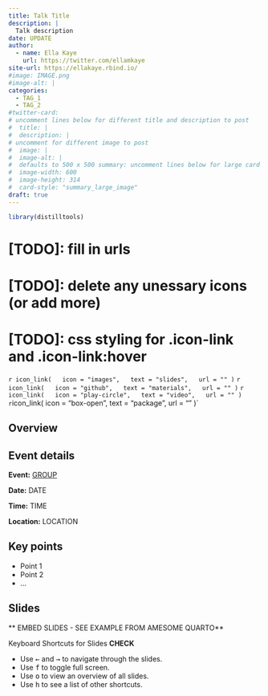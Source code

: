 ```yaml
---
title: Talk Title
description: |
  Talk description
date: UPDATE
author: 
  - name: Ella Kaye
    url: https://twitter.com/ellamkaye
site-url: https://ellakaye.rbind.io/
#image: IMAGE.png
#image-alt: |
categories:
  - TAG_1
  - TAG_2
#twitter-card: 
# uncomment lines below for different title and description to post
#  title: |
#  description: |
# uncomment for different image to post
#  image: |
#  image-alt: |
#  defaults to 500 x 500 summary: uncomment lines below for large card
#  image-width: 600 
#  image-height: 314
#  card-style: "summary_large_image" 
draft: true
---
```


```r
library(distilltools)
```


# [TODO]: fill in urls
# [TODO]: delete any unessary icons (or add more)
# [TODO]: css styling for .icon-link and .icon-link:hover

`r icon_link(
  icon = "images",
  text = "slides",
  url = ""
)`
`r icon_link(
  icon = "github",
  text = "materials",
  url = ""
)`
`r icon_link(
  icon = "play-circle",
  text = "video",
  url = ""
)`
`r `icon_link(
  icon = "box-open",
  text = "package",
  url = ""
)`

## Overview 


## Event details

**Event:** [GROUP](url)

**Date:** DATE

**Time:** TIME

**Location:** LOCATION

## Key points

- Point 1
- Point 2
- ...

## Slides

** EMBED SLIDES - SEE EXAMPLE FROM AMESOME QUARTO**

Keyboard Shortcuts for Slides **CHECK**

- Use <kbd>←</kbd> and <kbd>→</kbd> to navigate through the slides.
- Use <kbd>f</kbd> to toggle full screen.
- Use <kbd>o</kbd> to view an overview of all slides.
- Use <kbd>h</kbd> to see a list of other shortcuts.

